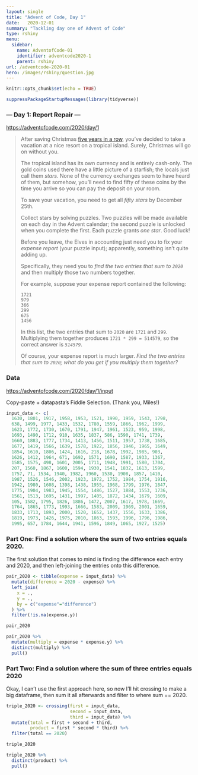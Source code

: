 ```yaml
---
layout: single
title: "Advent of Code, Day 1"
date:   2020-12-01
summary: "Tackling day one of Advent of Code"
type: rshiny
menu:
  sidebar:
    name: AdventofCode-01
    identifier: adventcode2020-1
    parent: rshiny
url: /adventcode-2020-01
hero: /images/rshiny/question.jpg
---
```



```r
knitr::opts_chunk$set(echo = TRUE)

suppressPackageStartupMessages(library(tidyverse))
```

### --- Day 1: Report Repair ---

<https://adventofcode.com/2020/day/1>

> After saving Christmas [five years in a row](https://adventofcode.com/events), you've decided to take a vacation at a nice resort on a tropical island. Surely, Christmas will go on without you.
>
> The tropical island has its own currency and is entirely cash-only. The gold coins used there have a little picture of a starfish; the locals just call them *stars*. None of the currency exchanges seem to have heard of them, but somehow, you'll need to find fifty of these coins by the time you arrive so you can pay the deposit on your room.
>
> To save your vacation, you need to get all *fifty stars* by December 25th.
>
> Collect stars by solving puzzles. Two puzzles will be made available on each day in the Advent calendar; the second puzzle is unlocked when you complete the first. Each puzzle grants *one star*. Good luck!
>
> Before you leave, the Elves in accounting just need you to fix your *expense report* (your puzzle input); apparently, something isn't quite adding up.
>
> Specifically, they need you to *find the two entries that sum to `2020`* and then multiply those two numbers together.
>
> For example, suppose your expense report contained the following:
>
>     1721
>     979
>     366
>     299
>     675
>     1456
>
> In this list, the two entries that sum to `2020` are `1721` and `299`. Multiplying them together produces `1721 * 299 = 514579`, so the correct answer is *`514579`*.
>
> Of course, your expense report is much larger. *Find the two entries that sum to `2020`; what do you get if you multiply them together?*

### Data

<https://adventofcode.com/2020/day/1/input>

Copy-paste + datapasta's Fiddle Selection. (Thank you, Miles!)

```r
input_data <- c(
  1630, 1801, 1917, 1958, 1953, 1521, 1990, 1959, 1543, 1798, 
  638, 1499, 1977, 1433, 1532, 1780, 1559, 1866, 1962, 1999, 
  1623, 1772, 1730, 1670, 1791, 1947, 1961, 1523, 959, 1998, 
  1693, 1490, 1712, 910, 1635, 1837, 586, 1590, 1741, 1739, 
  1660, 1883, 1777, 1734, 1413, 1456, 1511, 1957, 1738, 1685, 
  1677, 1419, 1566, 1639, 1578, 1922, 1856, 1946, 1965, 1649, 
  1854, 1610, 1806, 1424, 1616, 218, 1678, 1992, 1985, 903, 
  1626, 1412, 1964, 671, 1692, 1571, 1690, 1587, 1933, 1367, 
  1585, 1575, 498, 1601, 2005, 1711, 1948, 1991, 1580, 1704, 
  207, 1560, 1867, 1600, 1594, 1930, 1541, 1832, 1613, 1599, 
  1757, 71, 1534, 1940, 1982, 1960, 1530, 1908, 1857, 1410, 
  1987, 1526, 1546, 2002, 1923, 1972, 1752, 1984, 1754, 1916, 
  1942, 1980, 1608, 1398, 1438, 1955, 1968, 1799, 1976, 1847, 
  1775, 1904, 1983, 1945, 1554, 1486, 1527, 1884, 1553, 1736, 
  1561, 1513, 1695, 1431, 1997, 1405, 1872, 1434, 1679, 1609, 
  105, 1582, 1795, 1826, 1886, 1472, 2007, 1617, 1978, 1669, 
  1764, 1865, 1773, 1993, 1666, 1583, 2009, 1969, 2001, 1659, 
  1833, 1713, 1893, 2000, 1520, 1652, 1437, 1556, 1633, 1386, 
  1819, 1973, 1426, 1975, 2010, 1863, 1593, 1996, 1796, 1986, 
  1995, 657, 1784, 1644, 1941, 1596, 1849, 1065, 1927, 1525)
```

### Part One: Find a solution where the sum of two entries equals 2020.

The first solution that comes to mind is finding the difference each entry and 2020, and then left-joining the entries onto this difference.

```r

pair_2020 <- tibble(expense = input_data) %>% 
  mutate(difference = 2020 - expense) %>% 
  left_join(
    x = .,
    y = .,
    by = c("expense"="difference")
  ) %>% 
  filter(!is.na(expense.y))

pair_2020

pair_2020 %>% 
  mutate(multiply = expense * expense.y) %>% 
  distinct(multiply) %>% 
  pull()
```

### Part Two: Find a solution where the sum of three entries equals 2020

Okay, I can't use the first approach here, so now I'll hit crossing to make a big dataframe, then sum it all afterwards and filter to where sum == 2020.

```r

triple_2020 <- crossing(first = input_data, 
                        second = input_data, 
                        third = input_data) %>% 
  mutate(total = first + second + third,
         product = first * second * third) %>% 
  filter(total == 2020)

triple_2020

triple_2020 %>% 
  distinct(product) %>% 
  pull()
```
